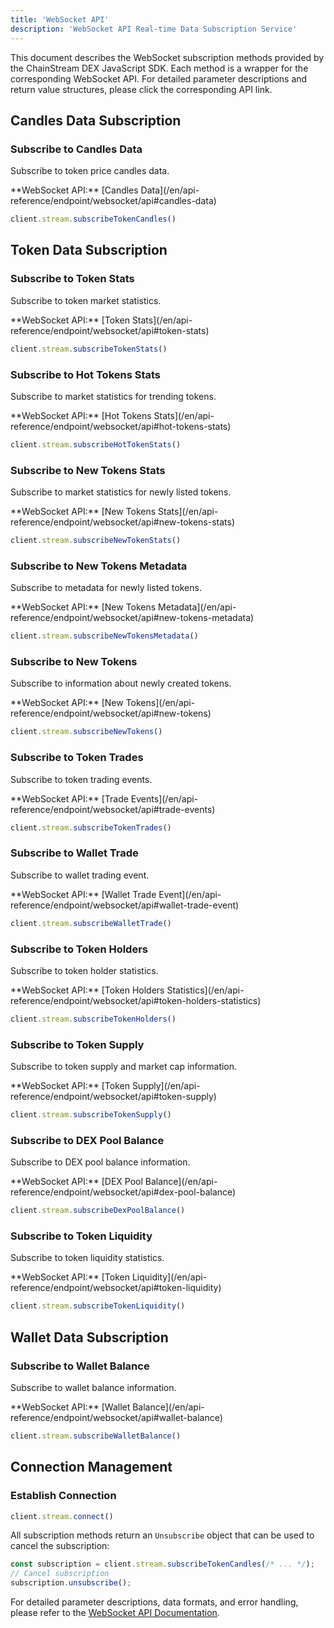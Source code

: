 ```yaml
---
title: 'WebSocket API'
description: 'WebSocket API Real-time Data Subscription Service'
---
```


This document describes the WebSocket subscription methods provided by the ChainStream DEX JavaScript SDK. Each method is a wrapper for the corresponding WebSocket API. For detailed parameter descriptions and return value structures, please click the corresponding API link.

## Candles Data Subscription

### Subscribe to Candles Data
Subscribe to token price candles data.

<Tip>
  **WebSocket API:** [Candles Data](/en/api-reference/endpoint/websocket/api#candles-data)
</Tip>

```typescript
client.stream.subscribeTokenCandles()
```

## Token Data Subscription

### Subscribe to Token Stats
Subscribe to token market statistics.

<Tip>
  **WebSocket API:** [Token Stats](/en/api-reference/endpoint/websocket/api#token-stats)
</Tip>

```typescript
client.stream.subscribeTokenStats()
```

### Subscribe to Hot Tokens Stats
Subscribe to market statistics for trending tokens.

<Tip>
  **WebSocket API:** [Hot Tokens Stats](/en/api-reference/endpoint/websocket/api#hot-tokens-stats)
</Tip>

```typescript
client.stream.subscribeHotTokenStats()
```

### Subscribe to New Tokens Stats
Subscribe to market statistics for newly listed tokens.

<Tip>
  **WebSocket API:** [New Tokens Stats](/en/api-reference/endpoint/websocket/api#new-tokens-stats)
</Tip>

```typescript
client.stream.subscribeNewTokenStats()
```

### Subscribe to New Tokens Metadata
Subscribe to metadata for newly listed tokens.

<Tip>
  **WebSocket API:** [New Tokens Metadata](/en/api-reference/endpoint/websocket/api#new-tokens-metadata)
</Tip>

```typescript
client.stream.subscribeNewTokensMetadata()
```

### Subscribe to New Tokens
Subscribe to information about newly created tokens.

<Tip>
  **WebSocket API:** [New Tokens](/en/api-reference/endpoint/websocket/api#new-tokens)
</Tip>

```typescript
client.stream.subscribeNewTokens()
```

### Subscribe to Token Trades
Subscribe to token trading events.

<Tip>
  **WebSocket API:** [Trade Events](/en/api-reference/endpoint/websocket/api#trade-events)
</Tip>

```typescript
client.stream.subscribeTokenTrades()
```

### Subscribe to Wallet Trade
Subscribe to wallet trading event.

<Tip>
  **WebSocket API:** [Wallet Trade Event](/en/api-reference/endpoint/websocket/api#wallet-trade-event)
</Tip>

```typescript
client.stream.subscribeWalletTrade()
```

### Subscribe to Token Holders
Subscribe to token holder statistics.

<Tip>
  **WebSocket API:** [Token Holders Statistics](/en/api-reference/endpoint/websocket/api#token-holders-statistics)
</Tip>

```typescript
client.stream.subscribeTokenHolders()
```

### Subscribe to Token Supply
Subscribe to token supply and market cap information.

<Tip>
  **WebSocket API:** [Token Supply](/en/api-reference/endpoint/websocket/api#token-supply)
</Tip>

```typescript
client.stream.subscribeTokenSupply()
```

### Subscribe to DEX Pool Balance
Subscribe to DEX pool balance information.

<Tip>
  **WebSocket API:** [DEX Pool Balance](/en/api-reference/endpoint/websocket/api#dex-pool-balance)
</Tip>

```typescript
client.stream.subscribeDexPoolBalance()
```

### Subscribe to Token Liquidity
Subscribe to token liquidity statistics.

<Tip>
  **WebSocket API:** [Token Liquidity](/en/api-reference/endpoint/websocket/api#token-liquidity)
</Tip>

```typescript
client.stream.subscribeTokenLiquidity()
```

## Wallet Data Subscription

### Subscribe to Wallet Balance
Subscribe to wallet balance information.

<Tip>
  **WebSocket API:** [Wallet Balance](/en/api-reference/endpoint/websocket/api#wallet-balance)
</Tip>

```typescript
client.stream.subscribeWalletBalance()
```

## Connection Management

### Establish Connection
```typescript
client.stream.connect()
```

All subscription methods return an `Unsubscribe` object that can be used to cancel the subscription:

```typescript
const subscription = client.stream.subscribeTokenCandles(/* ... */);
// Cancel subscription
subscription.unsubscribe();
```

For detailed parameter descriptions, data formats, and error handling, please refer to the [WebSocket API Documentation](/en/api-reference/endpoint/websocket/api).